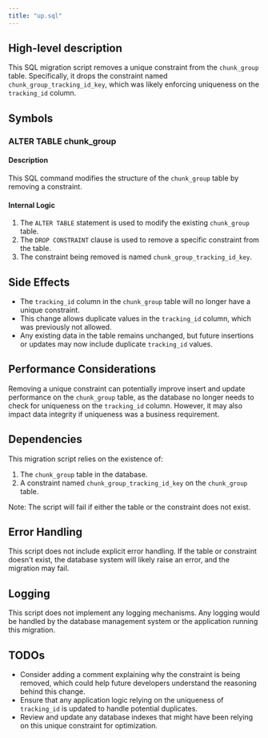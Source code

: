 ```yaml
---
title: "up.sql"
---
```


## High-level description
This SQL migration script removes a unique constraint from the `chunk_group` table. Specifically, it drops the constraint named `chunk_group_tracking_id_key`, which was likely enforcing uniqueness on the `tracking_id` column.

## Symbols

### ALTER TABLE chunk_group
#### Description
This SQL command modifies the structure of the `chunk_group` table by removing a constraint.

#### Internal Logic
1. The `ALTER TABLE` statement is used to modify the existing `chunk_group` table.
2. The `DROP CONSTRAINT` clause is used to remove a specific constraint from the table.
3. The constraint being removed is named `chunk_group_tracking_id_key`.

## Side Effects
- The `tracking_id` column in the `chunk_group` table will no longer have a unique constraint.
- This change allows duplicate values in the `tracking_id` column, which was previously not allowed.
- Any existing data in the table remains unchanged, but future insertions or updates may now include duplicate `tracking_id` values.

## Performance Considerations
Removing a unique constraint can potentially improve insert and update performance on the `chunk_group` table, as the database no longer needs to check for uniqueness on the `tracking_id` column. However, it may also impact data integrity if uniqueness was a business requirement.

## Dependencies
This migration script relies on the existence of:
1. The `chunk_group` table in the database.
2. A constraint named `chunk_group_tracking_id_key` on the `chunk_group` table.

Note: The script will fail if either the table or the constraint does not exist.

## Error Handling
This script does not include explicit error handling. If the table or constraint doesn't exist, the database system will likely raise an error, and the migration may fail.

## Logging
This script does not implement any logging mechanisms. Any logging would be handled by the database management system or the application running this migration.

## TODOs
- Consider adding a comment explaining why the constraint is being removed, which could help future developers understand the reasoning behind this change.
- Ensure that any application logic relying on the uniqueness of `tracking_id` is updated to handle potential duplicates.
- Review and update any database indexes that might have been relying on this unique constraint for optimization.